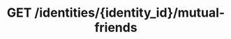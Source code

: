 ---
title: "GET /identities/{identity_id}/mutual-friends"
openapi: "GET /identities/{identity_id}/mutual-friends"
---